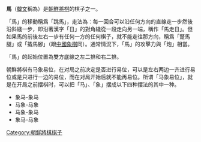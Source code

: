 {{Otheruses|other='''馬'''的其他含義|馬 (消歧義)}}
'''馬'''（[[韓文|韓文]]稱為'''{{lang|ko|마}}'''）是[[朝鮮將棋|朝鮮將棋]]的棋子之一。

「馬」的移動稱爲「跳馬」，走法為：每一回合可以沿任何方向的直線走一步然後沿斜綫一步，即沿著漢字「日」的對角綫從一段走向另一端，稱作「馬走日」。但如果馬的前後左右一步有任何一方的任何棋子，就不能走往那方向，稱爲「蹩馬腿」或「撬馬腳」（跟[[中國象棋|中國象棋]]同）。通常情況下，「馬」的攻擊力與「炮」相當。

「馬」的起始位置為雙方底線之左二排和右二排。

朝鮮將棋有马象易位，在对局之前决定是否进行易位，可以是左右两边一齐进行易位或是只进行一边的易位，而在对局开始后就不能再易位。所谓「马象易位」，就是在开局之前摆棋时，可以把「马」、「象」摆成以下四种摆法的其中一种。 
*象马-象马
*马象-马象
*马象-象马
*象马-马象


[[Category:朝鮮將棋棋子|Category:朝鮮將棋棋子]]
